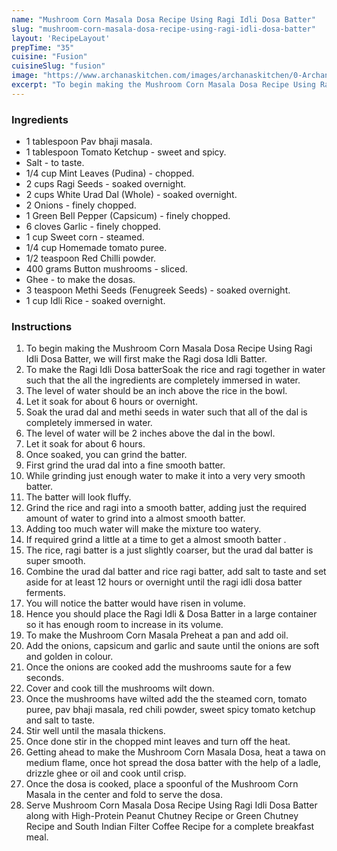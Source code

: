 ---
name: "Mushroom Corn Masala Dosa Recipe Using Ragi Idli Dosa Batter"
slug: "mushroom-corn-masala-dosa-recipe-using-ragi-idli-dosa-batter"
layout: 'RecipeLayout'
prepTime: "35"
cuisine: "Fusion"
cuisineSlug: "fusion"
image: "https://www.archanaskitchen.com/images/archanaskitchen/0-Archanas-Kitchen-Recipes/2019/Mushroom_Corn_Masala_Dosa_Using_Ragi_Idli_Dosa_Batter_Video__8_1600.jpg"
excerpt: "To begin making the Mushroom Corn Masala Dosa Recipe Using Ragi Idli Dosa Batter, we will first make the Ragi dosa Idli Batter"
---

### Ingredients

- 1 tablespoon Pav bhaji masala.
- 1 tablespoon Tomato Ketchup - sweet and spicy.
- Salt - to taste.
- 1/4 cup Mint Leaves (Pudina) - chopped.
- 2 cups Ragi Seeds - soaked overnight.
- 2 cups White Urad Dal (Whole) - soaked overnight.
- 2 Onions - finely chopped.
- 1 Green Bell Pepper (Capsicum) - finely chopped.
- 6 cloves Garlic - finely chopped.
- 1 cup Sweet corn - steamed.
- 1/4 cup Homemade tomato puree.
- 1/2 teaspoon Red Chilli powder.
- 400 grams Button mushrooms - sliced.
- Ghee - to make the dosas.
- 3 teaspoon Methi Seeds (Fenugreek Seeds) - soaked overnight.
- 1 cup Idli Rice - soaked overnight.

### Instructions

1. To begin making the Mushroom Corn Masala Dosa Recipe Using Ragi Idli Dosa Batter, we will first make the Ragi dosa Idli Batter.
1. To make the Ragi Idli Dosa batterSoak the rice and ragi together in water such that the all the ingredients are completely immersed in water.
1. The level of water should be an inch above the rice in the bowl.
1. Let it soak for about 6 hours or overnight.
1. Soak the urad dal and methi seeds in water such that all of the dal is completely immersed in water.
1. The level of water will be 2 inches above the dal in the bowl.
1. Let it soak for about 6 hours.
1. Once soaked, you can grind the batter.
1. First grind the urad dal into a fine smooth batter.
1. While grinding just enough water to make it into a very very smooth batter.
1. The batter will look fluffy.
1. Grind the rice and ragi into a smooth batter, adding just the required amount of water to grind into a almost smooth batter.
1. Adding too much water will make the mixture too watery.
1. If required grind a little at a time to get a almost smooth batter .
1. The rice, ragi batter is a just slightly coarser, but the urad dal batter is super smooth.
1. Combine the urad dal batter and rice ragi batter, add salt to taste and set aside for at least 12 hours or overnight until the ragi idli dosa batter ferments.
1. You will notice the batter would have risen in volume.
1. Hence you should place the Ragi Idli & Dosa Batter in a large container so it has enough room to increase in its volume.
1. To make the Mushroom Corn Masala Preheat a pan and add oil.
1. Add the onions, capsicum and garlic and saute until the onions are soft and golden in colour.
1. Once the onions are cooked add the mushrooms saute for a few seconds.
1. Cover and cook till the mushrooms wilt down.
1. Once the mushrooms have wilted add the the steamed corn, tomato puree, pav bhaji masala, red chili powder, sweet spicy tomato ketchup and salt to taste.
1. Stir well until the masala thickens.
1. Once done stir in the chopped mint leaves and turn off the heat.
1. Getting ahead to make the Mushroom Corn Masala Dosa, heat a tawa  on medium flame, once hot spread the dosa batter with the help of a ladle, drizzle ghee or oil and cook until crisp.
1. Once the dosa is cooked, place a spoonful of the Mushroom Corn Masala in the center and fold to serve the dosa.
1. Serve Mushroom Corn Masala Dosa Recipe Using Ragi Idli Dosa Batter along with High-Protein Peanut Chutney Recipe or Green Chutney Recipe and  South Indian Filter Coffee Recipe for a complete breakfast meal.
